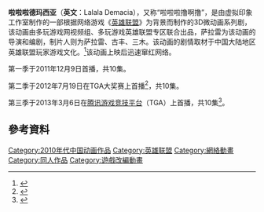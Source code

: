 '''啦啦啦德玛西亚'''（'''英文'''：Lalala Demacia），又称“啦啦啦撸啊撸”，是由虚拟印象工作室制作的一部根据网络游戏《[[英雄联盟|英雄联盟]]》为背景而制作的3D微动画系列剧，该动画由多玩游戏网视频组、多玩游戏英雄联盟专区联合出品，萨拉雷为该动画的导演和编剧，制片人则为萨拉雷、古丰、三木。该动画的剧情取材于中国大陆地区英雄联盟玩家游戏文化。<ref>{{Cite web |url = http://newgame.duowan.com/1112/186672905874.html |title = LOL首部3D微动画《啦啦啦德玛西亚》即将开播 |author = 宗和 |date = 2011年12月1日 |publisher = 多玩新游戏频道 |language = zh-cn |access-date = 2016年6月20日 |archive-url = https://web.archive.org/web/20160920140316/http://newgame.duowan.com/1112/186672905874.html |archive-date = 2016年9月20日 |dead-url = yes }}</ref>该动画上映后迅速窜红网络。

第一季于2011年12月9日首播，共10集。

第二季于2012年7月19日在TGA大奖赛上首播<ref>{{Cite web |url = http://ol.tgbus.com/yxzt/TGA2012/xinwen/201206/1052188.shtml |title = 《啦啦啦德玛西亚》第二季 TGA大奖赛首播 |date = 2012年6月22日 |publisher = 电玩巴士 |language = zh-cn |accessdate = 2016年4月27日 |archive-date = 2019年8月15日 |archive-url = https://web.archive.org/web/20190815131855/http://ol.tgbus.com/yxzt/TGA2012/xinwen/201206/1052188.shtml |dead-url = no }}</ref>，共10集。

第三季于2013年3月6日在[[腾讯游戏竞技平台|腾讯游戏竞技平台]]（TGA）上首播，共10集<ref>{{Cite web |url = http://www.anqu.com/tu_540/34644/ |title = 啦啦啦德玛西亚第三季 3月8日确认开播 |date = 2013年3月6日 |publisher = 安趣网 |language = zh-cn |accessdate = 2016年4月27日 |archive-date = 2019年8月11日 |archive-url = https://web.archive.org/web/20190811192936/http://www.anqu.com/tu_540/34644/ |dead-url = yes }}</ref>。

==參考資料==
{{Reflist}}

{{英雄联盟}}
[[Category:2010年代中国动画作品|Category:2010年代中国动画作品]]
[[Category:英雄联盟|Category:英雄联盟]]
[[Category:網絡動畫|Category:網絡動畫]]
[[Category:同人作品|Category:同人作品]]
[[Category:遊戲改編動畫|Category:遊戲改編動畫]]